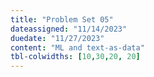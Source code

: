 ```yaml
---
title: "Problem Set 05"
dateassigned: "11/14/2023"
duedate: "11/27/2023"
content: "ML and text-as-data"
tbl-colwidths: [10,30,20, 20]
---
```

